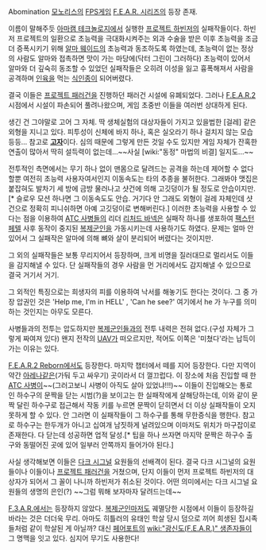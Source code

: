 Abomination
[[모노리스]]의 [[FPS]]게임 [[F.E.A.R. 시리즈]]의 등장 존재. 

이름이 말해주듯 [[아마캠 테크놀로지]]에서 실행한 [[프로젝트 하빈저]]의 실패작들이다. 하빈저 프로젝트의 일환으로 초능력을 극대화시켜주는 외과 수술을 받은 이후 초능력을 조금 더 증폭시키기 위해 [[알마 웨이드]]의 초능력과 동조하도록 하였는데, 초능력이 없는 정상의 사람도 알마와 접촉하면 맛이 가는 마당에(닥터 그린이 그러하다) 초능력이 있어서 알마와 더 깊숙히 동조할 수 있었던 실패작들은 오히려 이성을 잃고 흉폭해져서 사람을 공격하며 [[인육]]을 먹는 [[식인종]]이 되어버렸다. 

결국 이들은 [[프로젝트 패러건]]을 진행하던 패러건 시설에 유폐되었다. 그러나 [[F.E.A.R.2]] 시점에서 시설이 파손되어 풀려나왔으며, 게임 초중반 이들을 여러번 상대하게 된다. 

생긴 건 그야말로 고어 그 자체. 딱 생체실험의 대상자들이 가지고 있을법한 [걸레] 같은 외형을 지니고 있다. 피투성이 신체에 바지 하나, 혹은 실오라기 하나 걸치지 않는 모습 등등... 참고로 '''[[고자]]'''이다. 심의 때문에 그렇게 만든 것일 수도 있지만 게임 자체가 잔혹한 연출이 많아서 딱히 설득력이 없는데...~~사실 [wiki:"동정" 마법의 비결] 일지도...~~ 

전투적인 측면에서는 무기 하나 없이 맨몸으로 달려드는 공격을 하는데 제어할 수 없다 할뿐 여전히 초능력 사용자여서인지 이동속도는 타의 추종을 불허한다. 그래봐야 맷집은 붙잡혀도 발차기 세 방에 금방 물러나고 샷건에 의해 고깃덩이가 될 정도로 안습이지만.[* 슬로우 모션 하나면 그 이동속도도 안습. 거기다 안 그래도 외형이 걸레 자체인데 샷건으로 정확히 피니쉬하면 아예 고깃덩이로 변해버린다.] 이러한 초능력을 사용할 수 있다는 점을 이용하여 [[ATC 사병]]들의 리더 [[리처드 바넥]]은 실패작 하나를 생포하여 [[팩스턴 페텔]] 사후 동작이 중지된 [[복제군인]]을 가동시키는데 사용하기도 하였다. 문제는 얼마 안 있어서 그 실패작은 알마에 의해 뼈와 살이 분리되어 버렸다는 것이지만. 

그 외의 실패작들은 보통 무리지어서 등장하며, 크게 비명을 질러대므로 멀리서도 이들을 감지해낼 수 있다. 단 실패작들의 경우 사람을 먼 거리에서도 감지해낼 수 있으므로 결국 거기서 거기. 

그 외적인 특징으로는 희생자의 피를 이용하여 낙서를 해놓기도 한다는 것이다. 그 중 가장 압권인 것은 'Help me, I'm in HELL' , 'Can he see?' 여기에서 he 가 누구를 의미하는 것인지는 아무도 모른다.

사병들과의 전투는 압도하지만 [[복제군인]]들과의 전투 내력은 전혀 없다.(구성 자체가 그렇게 짜여져 있다) 왠지 전작의 [[UAV]]가 떠오르지만, 적어도 이쪽은 '미쳤다'라는 납득이 가는 이유는 있다.

[[F.E.A.R.2 Reborn]]에서도 등장한다. 마지막 챕터에서 떼를 지어 등장한다. 다만 지역이 약간 [[아레나]]같은(가둬 두고 싸우기) 곳이라서 더 껄끄럽다. 이 장소에 처음 진입할 때 한 [[ATC 사병]]이~~(그러고보니 사병이 아직도 살아 있었냐!!!)~~ 이들이 진입해오는 통로인 하수구의 문짝을 닫는 시범(?)을 보이고는 한 실패작에게 살해당하는데, 이와 같이 문짝 달린 하수구로 접근해서 작동 키를 누르면 문짝이 닫히면서 더 이상 실패작들이 오지 못하게 할 수 있다. 안 그러면 이 실패작들이 그 하수구를 통해 무한증식을 행한다. 참고로 하수구는 한두개가 아니고 십여개 남짓하게 널려있으며 이마저도 위치가 마구잡이로 존재한다. 다 닫는데 성공하면 업적 달성.[* 팁을 하나 쓰자면 마지막 문짝은 하구수 출구와 동떨어진 곳에 있어 일부러 안쪽까지 들어가야 된다.] 

사실 생각해보면 이들은 [[다크 시그널]] 요원들의 선배격이 된다. 결국 다크 시그널의 요원들이나 이들이나 [[프로젝트 패러건]]을 거쳤으며, 단지 이들이 먼저 프로젝트 하빈저의 대상자가 되어서 그 꼴이 나니까 하빈저가 취소된 것이다. 어떤 의미에서는 다크 시그널 요원들의 생명의 은인(?) ~~그럼 뭐해 보자마자 달려드는데~~ 

[[F.3.A.R.]]에서는 등장하지 않았다. [[복제군인]]마저도 궤멸당한 시점에서 이들이 등장하길 바라는 것은 더더욱 무리. 아마도 히틀러의 유태인 학살 당시 덤으로 끼어 희생된 집시족들처럼 같이 학살된 게 아닐까? 대신 [[페어포트]]의 [[wiki:"광신도(F.E.A.R.)" 생존자들]]이 그 명맥을 잇고 있다. 심지어 무기도 사용한다!
